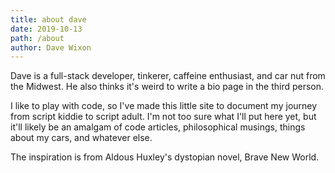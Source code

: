 ```yaml
---
title: about dave
date: 2019-10-13
path: /about
author: Dave Wixon
---
```


Dave is a full-stack developer, tinkerer, caffeine enthusiast, and car nut from the Midwest. He also thinks it's weird to write a bio page in the third person.

I like to play with code, so I've made this little site to document my journey from script kiddie to script adult. I'm not too sure what I'll put here yet, but it'll likely be an amalgam of code articles, philosophical musings, things about my cars, and whatever else.

The inspiration is from Aldous Huxley's dystopian novel, Brave New World.

<ArticleImage src={about} />
